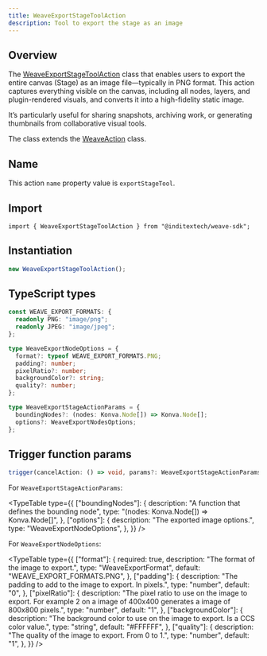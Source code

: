 ```yaml
---
title: WeaveExportStageToolAction
description: Tool to export the stage as an image
---
```



## Overview

The [WeaveExportStageToolAction](https://github.com/InditexTech/weavejs/blob/main/code/packages/sdk/src/actions/export-stage-tool/export-stage-tool.ts)
class that enables users to export the entire canvas (Stage) as an image file—typically in PNG format. This action captures everything visible on the canvas,
including all nodes, layers, and plugin-rendered visuals, and converts it into a high-fidelity static image.

It’s particularly useful for sharing snapshots, archiving work, or generating thumbnails from collaborative visual tools.

The class extends the [WeaveAction](/docs/sdk/api-reference/actions/action) class.

## Name

This action `name` property value is `exportStageTool`.

## Import

```shell
import { WeaveExportStageToolAction } from "@inditextech/weave-sdk";
```

## Instantiation

```ts
new WeaveExportStageToolAction();
```

## TypeScript types

```ts
const WEAVE_EXPORT_FORMATS: {
  readonly PNG: "image/png";
  readonly JPEG: "image/jpeg";
};

type WeaveExportNodeOptions = {
  format?: typeof WEAVE_EXPORT_FORMATS.PNG;
  padding?: number;
  pixelRatio?: number;
  backgroundColor?: string;
  quality?: number;
};

type WeaveExportStageActionParams = {
  boundingNodes?: (nodes: Konva.Node[]) => Konva.Node[];
  options?: WeaveExportNodesOptions;
};
```

## Trigger function params

```ts
trigger(cancelAction: () => void, params?: WeaveExportStageActionParams): Promise<void>;
```

For `WeaveExportStageActionParams`:

<TypeTable
  type={{
    ["boundingNodes"]: {
      description: "A function that defines the bounding node",
      type: "(nodes: Konva.Node[]) => Konva.Node[]",
    },
    ["options"]: {
      description: "The exported image options.",
      type: "WeaveExportNodeOptions",
    },
  }}
/>

For `WeaveExportNodeOptions`:

<TypeTable
  type={{
    ["format"]: {
      required: true,
      description: "The format of the image to export.",
      type: "WeaveExportFormat",
      default: "WEAVE_EXPORT_FORMATS.PNG",
    },
    ["padding"]: {
      description: "The padding to add to the image to export. In pixels.",
      type: "number",
      default: "0",
    },
    ["pixelRatio"]: {
      description:
        "The pixel ratio to use on the image to export. For example 2 on a image of 400x400 generates a image of 800x800 pixels.",
      type: "number",
      default: "1",
    },
    ["backgroundColor"]: {
      description:
        "The background color to use on the image to export. Is a CCS color value.",
      type: "string",
      default: "#FFFFFF",
    },
    ["quality"]: {
      description: "The quality of the image to export. From 0 to 1.",
      type: "number",
      default: "1",
    },
  }}
/>

